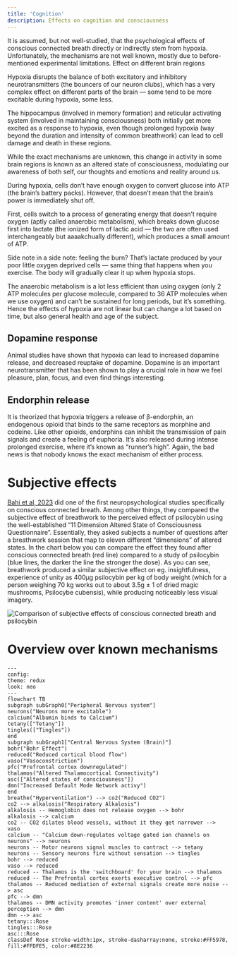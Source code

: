 ```yaml
---
title: 'Cognition'
description: Effects on cognition and consciousness
---
```


It is assumed, but not well-studied, that the psychological effects of conscious connected breath directly or indirectly stem from hypoxia. Unfortunately, the mechanisms are not well known, mostly due to before-mentioned experimental limitations.
Effect on different brain regions

Hypoxia disrupts the balance of both excitatory and inhibitory neurotransmitters (the bouncers of our neuron clubs), which has a very complex effect on different parts of the brain — some tend to be more excitable during hypoxia, some less.

The hippocampus (involved in memory formation) and reticular activating system (involved in maintaining consciousness) both initially get more excited as a response to hypoxia, even though prolonged hypoxia (way beyond the duration and intensity of common breathwork) can lead to cell damage and death in these regions.

While the exact mechanisms are unknown, this change in activity in some brain regions is known as an altered state of consciousness, modulating our awareness of both self, our thoughts and emotions and reality around us.

<Accordion title="Hypoxia and Energy" icon="lightbulb">
During hypoxia, cells don’t have enough oxygen to convert glucose into ATP (the brain’s battery packs). However, that doesn’t mean that the brain’s power is immediately shut off.

First, cells switch to a process of generating energy that doesn’t require oxygen (aptly called anaerobic metabolism), which breaks down glucose first into lactate (the ionized form of lactic acid — the two are often used interchangeably but aaaakchually different), which produces a small amount of ATP.

Side note in a side note: feeling the burn? That’s lactate produced by your poor little oxygen deprived cells — same thing that happens when you exercise. The body will gradually clear it up when hypoxia stops.

The anaerobic metabolism is a lot less efficient than using oxygen (only 2 ATP molecules per glucose molecule, compared to 36 ATP molecules when we use oxygen) and can’t be sustained for long periods, but it’s something. Hence the effects of hypoxia are not linear but can change a lot based on time, but also general health and age of the subject.
</Accordion>

## Dopamine response

Animal studies have shown that hypoxia can lead to increased dopamine release, and decreased reuptake of dopamine. Dopamine is an important neurotransmitter that has been shown to play a crucial role in how we feel pleasure, plan, focus, and even find things interesting.

## Endorphin release

It is theorized that hypoxia triggers a release of β-endorphin, an endogenous opioid that binds to the same receptors as morphine and codeine. Like other opioids, endorphins can inhibit the transmission of pain signals and create a feeling of euphoria. It’s also released during intense prolonged exercise, where it’s known as “runner’s high”.
Again, the bad news is that nobody knows the exact mechanism of either process.

# Subjective effects

[Bahi et al, 2023](https://link.springer.com/article/10.1007/s12144-023-05119-6) did one of the first neuropsychological studies specifically on conscious connected breath. Among other things, they compared the subjective effect of breathwork to the perceived effect of psilocybin using the well-established “11 Dimension Altered State of Consciousness Questionnaire”. Essentially, they asked subjects a number of questions after a breathwork session that map to eleven different “dimensions” of altered states. In the chart below you can compare the effect they found after conscious connected breath (red line) compared to a study of psilocybin (blue lines, the darker the line the stronger the dose). As you can see, breathwork produced a similar subjective effect on eg. insightfulness, experience of unity as 400μg psilocybin per kg of body weight (which for a person weighing 70 kg works out to about 3.5g ± 1 of dried magic mushrooms, Psilocybe cubensis), while producing noticeably less visual imagery.

<Frame caption="Comparison of subjective effects of conscious connected breath and psilocybin">
<img src="/images/subjective-effects.png" alt="Comparison of subjective effects of conscious connected breath and psilocybin" />
</Frame>

# Overview over known mechanisms

```mermaid
---
config:
theme: redux
look: neo
---
flowchart TB
subgraph subGraph0["Peripheral Nervous system"]
neurons("Neurons more excitable")
calcium("Albumin binds to Calcium")
tetany(["Tetany"])
tingles(["Tingles"])
end
subgraph subGraph1["Central Nervous System (Brain)"]
bohr("Bohr Effect")
reduced("Reduced cortical blood flow")
vaso("Vasoconstriction")
pfc("Prefrontal cortex downregulated")
thalamos("Altered Thalamocortical Connectivity")
asc(["Altered states of consciousness"])
dmn("Increased Default Mode Network activy")
end
breathe("Hyperventilation") --> co2("Reduced CO2")
co2 --> alkalosis("Respiratory Alkalosis")
alkalosis -- Hemoglobin does not release oxygen --> bohr
alkalosis --> calcium
co2 -- CO2 dilates blood vessels, without it they get narrower --> vaso
calcium -- "Calcium down-regulates voltage gated ion channels on neurons" --> neurons
neurons -- Motor neurons signal muscles to contract --> tetany
neurons -- Sensory neurons fire without sensation --> tingles
bohr --> reduced
vaso --> reduced
reduced -- Thalamos is the 'switchboard' for your brain --> thalamos
reduced -- The Prefrontal cortex exerts executive control --> pfc
thalamos -- Reduced mediation of external signals create more noise --> asc
pfc --> dmn
thalamos -- DMN activity promotes 'inner content' over external perception --> dmn
dmn --> asc
tetany:::Rose
tingles:::Rose
asc:::Rose
classDef Rose stroke-width:1px, stroke-dasharray:none, stroke:#FF5978, fill:#FFDFE5, color:#8E2236
```